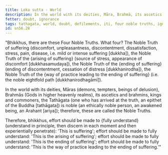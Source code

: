 ```yaml
---
title: Loka sutta - World
description: In the world with its deities, Māra, Brahmā, its ascetics and brahmins, kings and commoners, the Tathāgata is noble; therefore, these are called the Noble Truths.
fetter: doubt, ignorance
tags: tathagata, world, doubt, defilements, iti, four noble truths, ignorance, doubt, sn, sn45-56, sn56
id: sn56.28
---
```


"Bhikkhus, there are these Four Noble Truths. What four? The Noble Truth of suffering (discomfort, unpleasantness, discontentment, dissatisfaction, stress, pain, disease, i.e. mild or intense suffering [dukkha]), the Noble Truth of the \{arising of suffering} (source of stress, appearance of discomfort [dukkhasamudaya]), the Noble Truth of the \{ending of suffering} (ending of discontentment, cessation of distress [dukkhanirodha]), the Noble Truth of the \{way of practice leading to the ending of suffering} (i.e. the noble eightfold path [dukkhanirodhagāmī]).

In the world with its deities, Māras (demons, tempters, beings of delusion), Brahmās (Gods in higher heavenly realms), its ascetics and brahmins, kings and commoners, the Tathāgata (one who has arrived at the truth, an epithet of the Buddha [tathāgata]) is noble (an ethically noble person, an awakened being, an Arahant [ariya]); therefore, these are called the Noble Truths.

Therefore, bhikkhus, effort should be made to \{fully understand} (understand in principle, then discern in each moment and then experientially penetrate): 'This is suffering';
effort should be made to fully understand: 'This is the arising of suffering';
effort should be made to fully understand: 'This is the ending of suffering';
effort should be made to fully understand: 'This is the way of practice leading to the ending of suffering.'"